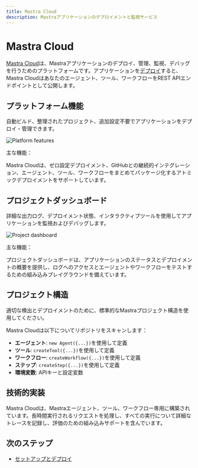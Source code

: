 ```yaml
---
title: Mastra Cloud
description: Mastraアプリケーションのデプロイメントと監視サービス
---
```





# Mastra Cloud

[Mastra Cloud](https://mastra.ai/cloud)は、Mastraアプリケーションのデプロイ、管理、監視、デバッグを行うためのプラットフォームです。アプリケーションを[デプロイ](/docs/mastra-cloud/setting-up)すると、Mastra Cloudはあなたのエージェント、ツール、ワークフローをREST APIエンドポイントとして公開します。

<MastraCloudCallout />



## プラットフォーム機能

自動ビルド、整理されたプロジェクト、追加設定不要でアプリケーションをデプロイ・管理できます。

![Platform features](/image/mastra-cloud/mastra-cloud-platform-features.jpg)

主な機能：

Mastra Cloudは、ゼロ設定デプロイメント、GitHubとの継続的インテグレーション、エージェント、ツール、ワークフローをまとめてパッケージ化するアトミックデプロイメントをサポートしています。



## プロジェクトダッシュボード

詳細な出力ログ、デプロイメント状態、インタラクティブツールを使用してアプリケーションを監視およびデバッグします。

![Project dashboard](/image/mastra-cloud/mastra-cloud-project-dashboard.jpg)

主な機能：

プロジェクトダッシュボードは、アプリケーションのステータスとデプロイメントの概要を提供し、ログへのアクセスとエージェントやワークフローをテストするための組み込みプレイグラウンドを備えています。



## プロジェクト構造

適切な検出とデプロイメントのために、標準的なMastraプロジェクト構造を使用してください。

<FileTree>
  <FileTree.Folder name="src" defaultOpen>
    <FileTree.Folder name="mastra" defaultOpen>
      <FileTree.Folder name="agents" defaultOpen>
        <FileTree.File name="agent-name.ts" />
      </FileTree.Folder>
      <FileTree.Folder name="tools" defaultOpen>
        <FileTree.File name="tool-name.ts" />
      </FileTree.Folder>
      <FileTree.Folder name="workflows" defaultOpen>
        <FileTree.File name="workflow-name.ts" />
      </FileTree.Folder>
      <FileTree.File name="index.ts" />
    </FileTree.Folder>
  </FileTree.Folder>
  <FileTree.File name="package.json" />
</FileTree>

Mastra Cloudは以下についてリポジトリをスキャンします：

- **エージェント**: `new Agent({...})`を使用して定義
- **ツール**: `createTool({...})`を使用して定義
- **ワークフロー**: `createWorkflow({...})`を使用して定義
- **ステップ**: `createStep({...})`を使用して定義
- **環境変数**: APIキーと設定変数



## 技術的実装

Mastra Cloudは、Mastraエージェント、ツール、ワークフロー専用に構築されています。長時間実行されるリクエストを処理し、すべての実行について詳細なトレースを記録し、評価のための組み込みサポートを含んでいます。



## 次のステップ

- [セットアップとデプロイ](/docs/mastra-cloud/setting-up)
